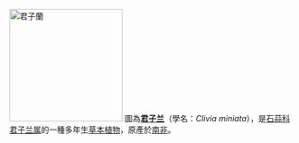 [[File:Clivia miniata in Nanjie Village.jpg|left|200px|thumb|君子蘭]]
圖為'''[[君子兰]]'''（學名：''Clivia miniata''），是[[石蒜科]][[君子兰属]]的一種多年生[[草本植物]]，原產於[[南非]]。